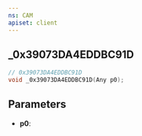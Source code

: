 ```yaml
---
ns: CAM
apiset: client
---
```

## _0x39073DA4EDDBC91D

```c
// 0x39073DA4EDDBC91D
void _0x39073DA4EDDBC91D(Any p0);
```


## Parameters
* **p0**:
